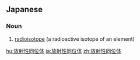 ==Japanese==
{{ja-kanjitab|ほう|しゃ|せい|どう|い|たい|yomi=o}}
{{wikipedia|lang=ja}}

===Noun===
{{ja-noun|ほうしゃせいどういたい}}

# {{lb|ja|physics|sort=ほうしゃせいどういたい}} [[radioisotope]] (a radioactive isotope of an element)

[[hu:放射性同位体]]
[[ja:放射性同位体]]
[[zh:放射性同位体]]